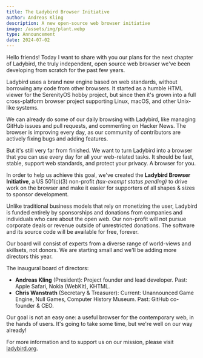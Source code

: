 ```yaml
---
title: The Ladybird Browser Initiative
author: Andreas Kling
description: A new open-source web browser initiative
image: /assets/img/plant.webp
type: Announcement
date: 2024-07-02
---
```


Hello friends! Today I want to share with you our plans for the next chapter of Ladybird, the truly independent, open source web browser we've been developing from scratch for the past few years.

Ladybird uses a brand new engine based on web standards, without borrowing any code from other browsers. It started as a humble HTML viewer for the SerenityOS hobby project, but since then it's grown into a full cross-platform browser project supporting Linux, macOS, and other Unix-like systems.

We can already do some of our daily browsing with Ladybird, like managing GitHub issues and pull requests, and commenting on Hacker News. The browser is improving every day, as our community of contributors are actively fixing bugs and adding features.

But it's still very far from finished. We want to turn Ladybird into a browser that you can use every day for all your web-related tasks. It should be fast, stable, support web standards, and protect your privacy. A browser for you.

In order to help us achieve this goal, we've created the **Ladybird Browser Initiative**, a US 501(c)(3) non-profit _(tax-exempt status pending)_ to drive work on the browser and make it easier for supporters of all shapes & sizes to sponsor development.

Unlike traditional business models that rely on monetizing the user, Ladybird is funded entirely by sponsorships and donations from companies and individuals who care about the open web. Our non-profit will not pursue corporate deals or revenue outside of unrestricted donations. The software and its source code will be available for free, forever.

Our board will consist of experts from a diverse range of world-views and skillsets, not donors. We are starting small and we'll be adding more directors this year.

The inaugural board of directors:

- **Andreas Kling** (President): Project founder and lead developer. Past: Apple Safari, Nokia (WebKit), KHTML.
- **Chris Wanstrath** (Secretary & Treasurer): Current: Unannounced Game Engine, Null Games, Computer History Museum. Past: GitHub co-founder & CEO.

Our goal is not an easy one: a useful browser for the contemporary web, in the hands of users. It's going to take some time, but we're well on our way already!

For more information and to support us on our mission, please visit [ladybird.org](https://ladybird.org/).
